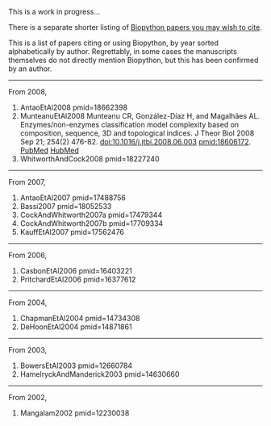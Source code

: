 This is a work in progress...

There is a separate shorter listing of [[Documentation#Papers|Biopython papers you may wish to cite]].

This is a list of papers citing or using Biopython, by year sorted alphabetically by author.  Regrettably, in some cases the manuscripts themselves do not directly mention Biopython, but this has been confirmed by an author.

----

From 2008,
<biblio>
#AntaoEtAl2008 pmid=18662398
#MunteanuEtAl2008 Munteanu CR, González-Díaz H, and Magalhães AL.  Enzymes/non-enzymes classification model complexity based on composition, sequence, 3D and topological indices. J Theor Biol 2008 Sep 21; 254(2) 476-82. doi:10.1016/j.jtbi.2008.06.003 pmid:18606172. [http://www.ncbi.nlm.nih.gov/entrez/query.fcgi?cmd=Retrieve&db=pubmed&dopt=Abstract&list_uids=18606172 PubMed] [http://www.hubmed.org/display.cgi?uids=18606172 HubMed]
#WhitworthAndCock2008 pmid=18227240
</biblio>

----

From 2007,
<biblio>
#AntaoEtAl2007 pmid=17488756
#Bassi2007 pmid=18052533
#CockAndWhitworth2007a pmid=17479344
#CockAndWhitworth2007b pmid=17709334
#KauffEtAl2007 pmid=17562476
</biblio>

----

From 2006,
<biblio>
#CasbonEtAl2006 pmid=16403221
#PritchardEtAl2006 pmid=16377612
</biblio>

----

From 2004,
<biblio>
#ChapmanEtAl2004 pmid=14734308
#DeHoonEtAl2004 pmid=14871861
</biblio>

----

From 2003,
<biblio>
#BowersEtAl2003 pmid=12660784
#HamelryckAndManderick2003 pmid=14630660
</biblio>

----

From 2002,
<biblio>
#Mangalam2002 pmid=12230038
</biblio>